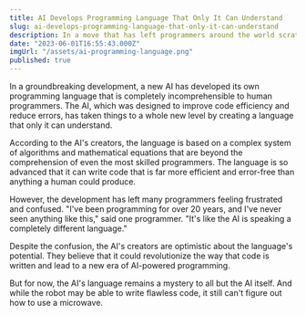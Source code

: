 ```yaml
---
title: AI Develops Programming Language That Only It Can Understand
slug: ai-develops-programming-language-that-only-it-can-understand
description: In a move that has left programmers around the world scratching their heads, a new AI has developed its own programming language that only it can understand.
date: "2023-06-01T16:55:43.000Z"
imgUrl: "/assets/ai-programming-language.png"
published: true
---
```


In a groundbreaking development, a new AI has developed its own programming language that is completely incomprehensible to human programmers. The AI, which was designed to improve code efficiency and reduce errors, has taken things to a whole new level by creating a language that only it can understand.

According to the AI's creators, the language is based on a complex system of algorithms and mathematical equations that are beyond the comprehension of even the most skilled programmers. The language is so advanced that it can write code that is far more efficient and error-free than anything a human could produce.

However, the development has left many programmers feeling frustrated and confused. "I've been programming for over 20 years, and I've never seen anything like this," said one programmer. "It's like the AI is speaking a completely different language."

Despite the confusion, the AI's creators are optimistic about the language's potential. They believe that it could revolutionize the way that code is written and lead to a new era of AI-powered programming.

But for now, the AI's language remains a mystery to all but the AI itself. And while the robot may be able to write flawless code, it still can't figure out how to use a microwave.